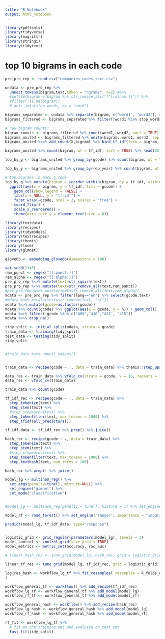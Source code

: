 ```yaml
---
title: "R Notebook"
output: html_notebook
---
```



```r
library(pdftools)
library(tidyverse)
library(magrittr)
library(stringi)
library(tidytext)

```

# top 10 bigrams in each code
```r
pre_pro_rep <- read.csv("companies_codes_text.csv")

undata <- pre_pro_rep %>% 
  unnest_tokens(bigram,text,token = "ngrams", n=2) #%>% 
  #mutate(bigram = bigram %>% str_remove_all("[^[:alnum:]]")) %>% 
  #filter(!is.na(bigram))
  # anti_join(stop_words, by = "word")

bigrams_separated <- undata %>% separate(bigram, c("word1", "word2"), sep = " ")
bigrams_filtered <- bigrams_separated %>% filter(!word1 %in% stop_words$word) %>% filter(!word2 %in% stop_words$word)

# new bigram counts:
bigram_counts <- bigrams_filtered %>% count(word1, word2, sort = TRUE)
bigrams_united <- bigrams_filtered %>% unite(bigram, word1, word2, sep = " ")
bigrams_united %<>% add_count(X,bigram) %>% bind_tf_idf(term = bigram, document = X, n = n)

bigrams_united %>% count(bigram, wt = tf_idf, sort = TRUE) %>% head(25)

top_by_g <- bigrams_united %>% group_by(gcode) %>% count(bigram, wt = tf_idf, sort = TRUE, name = "tf_idf") %>% dplyr::slice(1:12) %>% ungroup()

top_by_y <- bigrams_united %>% group_by(rep_year) %>% count(bigram, wt = tf_idf, sort = TRUE, name = "tf_idf") %>% dplyr::slice(1:12) %>% ungroup()

# top bigrams in each g_code
top_by_g %>% mutate(bigram = reorder_within(bigram, by = tf_idf, within = gcode)) %>%
  ggplot(aes(x = bigram, y = tf_idf, fill = gcode)) +
    geom_col(show.legend = FALSE) +
    labs(x = NULL, y = "tf-idf") +
    facet_wrap(~gcode, ncol = 3, scales = "free") +
    coord_flip() +
    scale_x_reordered() +
    theme(axis.text.y = element_text(size = 6))

```

```r
library(textdata)
library(recipes)
library(tidymodels)
library(textrecipes)
library(themis)
library(tune)
library(glmnet)

glove6b <- embedding_glove6b(dimensions = 100)

set.seed(1345)
rem_punct <- regex("[[:punct:]]")
rem_alpha <- regex("[[:alpha:]]")
pre_pro_rep %<>% mutate(text=str_squish(text))
pre_pro_rep %<>% mutate(text=str_remove_all(text,rem_punct))
#pre_pro_rep %<>% mutate(text=str_remove_all(text,rem_alpha))
mdata <- pre_pro_rep %>% filter(lang=="en") %>% select(gcode,text)
#mdata %<>% mutate(text=str_remove(text, "c("))
mdata %<>% mutate(gcode=as.factor(gcode))
mdata %>% count(gcode) %>% ggplot(aes(x = gcode, y = n)) + geom_col()
mdata %<>% filter(!gcode %in% c("400","410","411", "415"))
mdata %<>% drop_na()

tidy_split <- initial_split(mdata, strata = gcode)
train_data <- training(tidy_split)
test_data <- testing(tidy_split)
tidy_split


#train_data %<>% unnest_tokens()


train_data <- recipe(gcode ~ ., data = train_data) %>% themis::step_upsample(gcode) %>% prep() %>% juice()

data_res <- train_data %>% vfold_cv(strata = gcode, v = 16, repeats = 1)
data_res <- vfold_cv(train_data)

train_data %>% count(gcode)
```


```r

tf_idf_rec <- recipe(gcode ~ ., data = train_data) %>%
  step_tokenize(text) %>%
  step_stem(text) %>%
  #step_stopwords(text) %>%
  step_tokenfilter(text, max_tokens = 1000) %>%
  step_tfidf(all_predictors())

tf_idf_data <- tf_idf_rec %>% prep() %>% juice()

hash_rec <- recipe(gcode ~ ., data = train_data) %>%
  step_tokenize(text) %>%
  step_stem(text) %>%
  #step_stopwords(text) %>%
  step_tokenfilter(text, max_tokens = 1000) %>%
  step_texthash(text, num_terms = 100)

hash_rec %>% prep() %>% juice()

```


```r

model_lg <- multinom_reg() %>%
  set_args(penalty=tune(), mixture=NULL) %>% 
  set_engine("glmnet") %>%
  set_mode("classification")


#model_lg <- multinom_reg(penalty = tune(), mixture = 1) %>% set_engine("glmnet") %>% set_mode("classification")

model_rf <- rand_forest() %>% set_engine("ranger", importance = "impurity") %>% set_mode("classification")
```


```r

predict(model_lg, tf_idf_data, type="response")

```


```r


```


```r
logistic_grid <- grid_regular(parameters(model_lg), levels = 3)
model_control <- control_grid(save_pred = TRUE)
model_metrics <- metric_set(accuracy, roc_auc)

# linear_hash_res <- tune_grid(model_lg, hash_rec, grid = logistic_grid, control = model_control, metrics = model_metrics, resamples = k_folds_data)

linear_tf_res <- tune_grid(model_lg, tf_idf_rec, grid = logistic_grid, control = model_control, metrics = model_metrics, resamples = data_res)


```


```r
log_res_hash <- workflow_lg_tf %>% fit_resamples( resamples = k_folds_data, metrics = metric_set( recall, precision, f_meas, accuracy, kap, roc_auc, sens, spec), control = control_resamples( save_pred = TRUE)
)
```


```r
workflow_general_tf <- workflow() %>% add_recipe(tf_idf_rec)
workflow_lg_tf <- workflow_general_tf %>% add_model(model_lg)
workflow_rf_tf <- workflow_general_tf %>% add_model(model_rf)

workflow_general_hash <- workflow() %>% add_recipe(hash_rec)
workflow_lg_hash <- workflow_general_hash %>% add_model(model_lg)
workflow_rf_hash <- workflow_general_hash %>% add_model(model_rf)
```


```r

rf_fit <- workflow_lg_tf %>%
  # fit on the training set and evaluate on test set
  last_fit(tidy_split)
```


